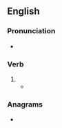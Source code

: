 ==English==

===Pronunciation===
* {{rhymes|en|əʊst}}

===Verb===
{{head|en|verb form}}

# {{en-past of|gross}}
#* {{quote-journal|en|author=Hermione Hoby|title=Julia Roberts interview for August: Osage County – 'I might actually go to hell for this&nbsp;...': Julia Roberts reveals why her violent, Oscar-nominated performance in August: Osage County made her feel 'like a terrible person' &#91;print version: 'I might actually go to hell for this&nbsp;...' (18 January 2014, p.&nbsp;R4)&#93;|url=http://www.telegraph.co.uk/culture/film/10584525/Julia-Roberts-interview-for-August-Osage-County-I-might-actually-go-to-hell-for-this....html|newspaper={{w|The Daily Telegraph}} (Review)|date=21 January 2014|passage=The film '''grossed''' $464 million worldwide, ensconcing her in the Hollywood A-list.}}

===Anagrams===
* {{anagrams|en|a=degorss|sodgers}}